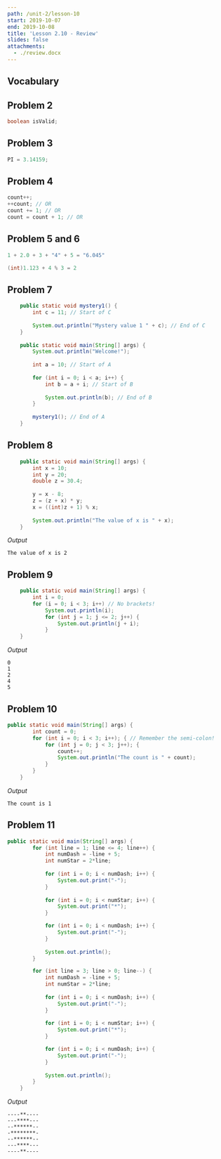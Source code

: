 ```yaml
---
path: /unit-2/lesson-10
start: 2019-10-07
end: 2019-10-08
title: 'Lesson 2.10 - Review'
slides: false
attachments: 
  - ./review.docx
---
```



## Vocabulary



## Problem 2

```java
boolean isValid;
```

## Problem 3

```java
PI = 3.14159;
```

## Problem 4

```java
count++;
++count; // OR
count += 1; // OR
count = count + 1; // OR
```

## Problem 5 and 6

```java
1 + 2.0 + 3 + "4" + 5 = "6.045"

(int)1.123 + 4 % 3 = 2
```

## Problem 7

```java
	public static void mystery1() {
		int c = 11; // Start of C
		
		System.out.println("Mystery value 1 " + c); // End of C
	}
	
	public static void main(String[] args) {
		System.out.println("Welcome!");
		
		int a = 10; // Start of A
		
		for (int i = 0; i < a; i++) {
			int b = a + i; // Start of B
			
			System.out.println(b); // End of B
		}
		
		mystery1(); // End of A
	}
```

## Problem 8

```java
	public static void main(String[] args) {
		int x = 10;
		int y = 20;
		double z = 30.4;
		
		y = x - 8;
		z = (z + x) * y;
		x = ((int)z + 1) % x;
        
        System.out.println("The value of x is " + x);
	}
```

*Output*

```raw
The value of x is 2
```

## Problem 9

```java
	public static void main(String[] args) {
		int i = 0;
		for (i = 0; i < 3; i++) // No brackets!
			System.out.println(i);
			for (int j = 1; j <= 2; j++) {
				System.out.println(j + i);
			}
	}
```

*Output*

```raw
0
1
2
4
5
```

## Problem 10

```java
public static void main(String[] args) {
		int count = 0;
		for (int i = 0; i < 3; i++); { // Remember the semi-colon!
			for (int j = 0; j < 3; j++); {
				count++;
				System.out.println("The count is " + count);
			}
		}
	}
```

*Output*

```raw
The count is 1
```

## Problem 11

```java
public static void main(String[] args) {
		for (int line = 1; line <= 4; line++) {
			int numDash = -line + 5;
			int numStar = 2*line;
			
			for (int i = 0; i < numDash; i++) {
				System.out.print("-");
			}
			
			for (int i = 0; i < numStar; i++) {
				System.out.print("*");
			}

			for (int i = 0; i < numDash; i++) {
				System.out.print("-");
			}
			
			System.out.println();
		}

		for (int line = 3; line > 0; line--) {
			int numDash = -line + 5;
			int numStar = 2*line;
			
			for (int i = 0; i < numDash; i++) {
				System.out.print("-");
			}
			
			for (int i = 0; i < numStar; i++) {
				System.out.print("*");
			}

			for (int i = 0; i < numDash; i++) {
				System.out.print("-");
			}
			
			System.out.println();
		}
	}

```

*Output*

```raw
----**----
---****---
--******--
-********-
--******--
---****---
----**----
```